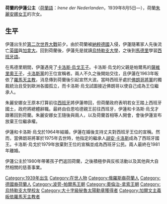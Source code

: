 {{Unreferenced|time=2020-07-17T10:30:52+00:00}}
{{Infobox royalty
| name        = 荷蘭的伊蓮公主
| image       = Princes Irene 1978.jpg
| birth_date  = {{Birth date and age|1939|8|5|df=yes}}
| birth_place = [[荷蘭|荷蘭]][[蘇斯特代克宮|蘇斯特代克宮]]
| spouse      = {{marriage|[[卡洛斯·烏戈_(帕爾馬)|帕爾馬的卡洛斯·烏戈]]<br>|1964|1981|reason=離婚}}
| issue       = [[卡洛斯_(帕爾馬)|卡洛斯王子]]<br>[[瑪格麗塔_(帕爾馬)|瑪格麗塔公主]]<br>[[海梅_(巴爾迪伯爵)|海梅王子]]<br>[[卡羅萊娜_(帕爾馬)|卡羅萊娜公主]]
| house       = [[奧蘭治-拿騷王朝|奧蘭治-拿騷王朝]] 
| father      = [[伯恩哈德王子_(利珀-比斯特費爾德)|伯恩哈德親王]]
| mother      = [[朱麗安娜女王|朱麗安娜女王]]
| religion    = 原[[歸正宗|歸正宗]]<br>後昄依[[羅馬天主教|羅馬天主教]]
}}
'''荷蘭的伊蓮公主'''（[[荷蘭語|荷蘭語]]：''Irene der Nederlanden''，1939年8月5日—），荷蘭[[朱麗安娜女王|朱麗安娜女王]]的次女。

==生平==
伊蓮出生於[[第二次世界大戰|第二次世界大戰]]前夕。由於荷蘭被[[納粹德國|納粹德國]]入侵，伊蓮隨著家人先後流亡[[英國|英國]]與[[加拿大|加拿大]]。回到荷蘭後，伊蓮先是就讀[[烏特勒支大學|烏特勒支大學]]，之後到[[馬德里|馬德里]]學習[[西班牙語|西班牙語]]。

在馬德里期間，伊蓮遇見了[[卡洛斯·烏戈_(帕爾馬)|卡洛斯·烏戈王子]]。卡洛斯·烏戈的父親是帕爾馬的[[薩維里奧王子_(波旁-帕爾馬)|薩維里奧王子]]，[[卡洛斯主義|卡洛斯黨]]的王位宣稱者。兩人不久之後開始交往，且伊蓮在1963年昄依了[[羅馬天主教|羅馬天主教]]，消息傳到荷蘭後引起宣然大波。當時西班牙處於[[弗朗西斯科·佛朗哥|佛朗哥將軍]]的獨裁統治且受到歐洲各國孤立，而卡洛斯·烏戈試圖接近佛朗哥以使自己成為王位繼承人。

朱麗安娜女王原本打算前往[[西班牙|西班牙]]將伊蓮帶回，但荷蘭政府表明若女王踏上西班牙國土，政府將總體辭職。最終由伯恩哈德親王前往西班牙，伊蓮和卡洛斯·烏戈才跟著回到荷蘭。朱麗安娜女王隨後與兩人，以及荷蘭首相{{le|維克多·馬里南|Victor Marijnen}}等人開會，會後伊蓮宣布放棄王位繼承權。

伊蓮和卡洛斯·烏戈於1964年結婚，伊蓮在婚後支持丈夫對西班牙王位的宣稱。然而，當佛朗哥將軍於1975年去世時，他指定的繼承人[[胡安·卡洛斯一世|胡安·卡洛斯]]成為了西班牙國王。卡洛斯·烏戈於1979年放棄對王位的宣稱並成為西班牙公民。兩人最終在1981年離婚。

伊蓮公主於1980年帶著孩子們返回荷蘭，之後積極參與反核活動以及其他與大自然相關的慈善事業。

{{DEFAULTSORT: Irene}}
[[Category:1939年出生|Category:1939年出生]]
[[Category:在世人物|Category:在世人物]]
[[Category:俄羅斯裔荷蘭人|Category:俄羅斯裔荷蘭人]]
[[Category:德國裔荷蘭人|Category:德國裔荷蘭人]]
[[Category:波旁-帕爾馬王朝|Category:波旁-帕爾馬王朝]]
[[Category:奧倫治-拿索王朝|Category:奧倫治-拿索王朝]]
[[Category:烏特勒支大學校友|Category:烏特勒支大學校友]]
[[Category:大十字級秘魯太陽勳章獲得者|Category:大十字級秘魯太陽勳章獲得者]]
[[Category:加爾文主義皈依羅馬天主教者|Category:加爾文主義皈依羅馬天主教者]]